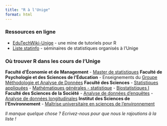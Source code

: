 ```yaml
---
title: "R à l'Unige"
format: html
---
```


### Ressources en ligne

-   [EduTechWiki-Unige](http://edutechwiki.unige.ch/fr/Tutoriels_R) - une mine de tutoriels pour R
-   [Liste statinfo](https://listes.unige.ch/sympa/info/statinfo) - séminaires de statistiques organisés à l’Unige

### Où trouver R dans les cours de l’Unige

**Faculté d’Économie et de Management** - [Master de statistiques](http://www.unige.ch/gsem/rcs/master/program/) **Faculté de Psychologie et des Sciences de l’Éducation** - Enseignements du [Groupe Méthodologie et Analyse de Données](http://www.unige.ch/fapse/mad/services/) **Faculté des Sciences** - [Statistiques appliquées](http://wadme.unige.ch:3149/pls/opprg/w_det_cours.debut?p_code_cours=14B951&p_plan_is=0&p_langue=1&p_frame=N&p_mode=PGC&p_annee=2015&p_suffixe=&p_grtri=) - [Mathématiques générales - statistique](http://wadme.unige.ch:3149/pls/opprg/w_det_cours.debut?p_code_cours=11M002&p_plan_is=0&p_langue=1&p_frame=N&p_mode=PGC&p_annee=2015&p_suffixe=&p_grtri=) - [Biostatistiques I](http://wadme.unige.ch:3149/pls/opprg/w_det_cours.debut?p_code_cours=11M004&p_plan_is=0&p_langue=1&p_frame=N&p_mode=PGC&p_annee=2015&p_suffixe=&p_grtri=) **Faculté des Sciences de la Société** - [Analyse de données d’enquêtes](http://wadme.unige.ch:3149/pls/opprg/w_det_cours.debut?p_code_cours=T415009&p_plan_is=0&p_langue=1&p_frame=N&p_mode=PGC&p_annee=2015&p_suffixe=&p_grtri=) - [Analyse de données longitudinales](http://wadme.unige.ch:3149/pls/opprg/w_det_cours.debut?p_code_cours=T415012&p_plan_is=0&p_langue=1&p_frame=N&p_mode=PGC&p_annee=2015&p_suffixe=&p_grtri=) **Institut des Sciences de l’Environnement** - [Maîtrise universitaire en sciences de l’environnement](http://wadme.unige.ch:3149/pls/opprg/w_rech_cours.result_fac?p_langue=1&p_struct=1&p_annee=2015&p_grtri=6806)

*Il manque quelque chose ? Ecrivez-nous pour que nous le rajoutions à la liste !*
